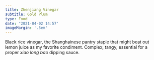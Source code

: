 ```yaml
---
title: Zhenjiang Vinegar
subtitle: Gold Plum
type: Food
date: "2021-04-02 14:57"
imageMargin: '.5em'
---
```


Black rice vinegar, the Shanghainese pantry staple that might beat out lemon juice as my favorite condiment. Complex, tangy, essential for a proper _xiao long bao_ dipping sauce.